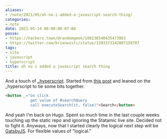 ```yaml
---
aliases:
- /note/2021/05/oh-no-i-added-a-javascript-search-thing/
categories:
- note
date: 2021-05-14 00:00:00-07:00
posse:
- https://hackers.town/@randomgeek/106236540435473063
- https://twitter.com/brianwisti/status/1393373142807158787
tags:
- site
- javascript
- hyperscript
title: oh no i added a javascript search thing
---
```


[_hyperscript]: https://hyperscript.org/
[this post]: https://makewithhugo.com/add-search-to-a-hugo-site/

And a touch of [_hyperscript][].
Started from [this post][] and leaned on the \_hyperscript to tie some bits together.

```html
<button _="on click
           get value of #searchQuery
           call executeSearch(it, false)">Search</button>

```

[GatsbyJS]: https://www.gatsbyjs.com/

And yeah I'm back on Hugo.
Spent so much time in the last couple weeks touching up the static repo and ignoring the Statamic live site.
Decided not to fight it.
Anyways, now that I started clearly the logical next step will be [GatsbyJS].
For flexible values of "logical."